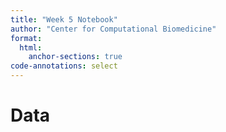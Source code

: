 ```yaml
---
title: "Week 5 Notebook"
author: "Center for Computational Biomedicine"
format: 
  html: 
    anchor-sections: true
code-annotations: select
---
```


# Data